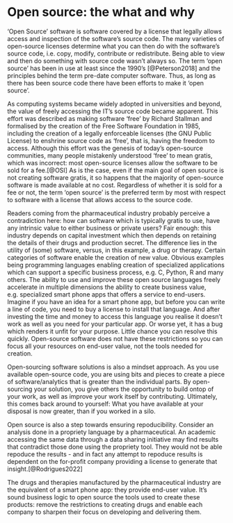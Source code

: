 # Open source: the what and why 

'Open Source' software is software covered by a license that legally allows access and inspection of the software's source code. The many varieties of open-source licenses determine what you can then do with the software's source code, i.e.  copy, modify, contribute or redistribute. Being able to view and then do something with source code wasn't always so. The term 'open source' has been in use at least since the 1990's [@Peterson2018] and the principles behind the term pre-date computer software. Thus, as long as there has been source code there have been efforts to make it 'open source'. 

As computing systems became widely adopted in universities and beyond, the value of freely accessing the IT's source code became apparent. This effort was described as making software 'free' by Richard Stallman and formalised by the creation of the Free Software Foundation in 1985, including the creation of a legally enforceable licenses (the GNU Public License) to enshrine source code as 'free', that is, having the freedom to access. Although this effort was the genesis of today's open-source communities, many people mistakenly understood 'free' to mean gratis, which was incorrect: most open-source licenses allow the software to be sold for a fee.[@OSI] As is the case, even if the main goal of open source is not creating software gratis, it so happens that the majority of open-source software is made available at no cost.  Regardless of whether it is sold for a fee or not, the term 'open source' is the preferred term by most with respect to software with a license that allows access to the source code.

Readers coming from the pharmaceutical industry probably perceive a contradiction here: how can software which is typically gratis to use, have any intrinsic value to either business or private users? Fair enough: this industry depends on capital investment which then depends on retaining the details of their drugs and production secret. The difference lies in the utility of (some) software, versus, in this example, a drug or therapy. Certain categories of software enable the creation of new value. Obvious examples being programming languages enabling creation of specialized applications which can support a specific business process, e.g. C, Python, R and many others. The ability to use and improve these open source languages freely accelerate in multiple dimensions the ability to create business value, e.g. specialized smart phone apps that offers a service to end-users. Imagine if you have an idea for a smart phone app, but before you can write a line of code, you need to buy a license to install that language. And after investing the time and money to access this language you realise it doesn't work as well as you need for your particular app. Or worse yet, it has a bug which renders it unfit for your purpose. Little chance you can resolve this quickly. Open-source software does not have these restrictions so you can focus all your resources on end-user value, not the tools needed for creation. 

Open-sourcing software solutions is also a mindset approach. As you use available open-source code, you are using bits and pieces to create a piece of software/analytics that is greater than the individual parts. By open-sourcing your solution, you give others the opportunity to build ontop of your work, as well as improve your work itself by contributing. Ultimately, this comes back around to yourself: What you have available at your disposal is now greater, than if you worked in a silo.

Open source is also a step towards ensuring repoducibility. Consider an analysis done in a propriety language by a pharmaceutical. An academic accessing the same data through a data sharing initiative may find results that contradict those done using the propriety tool. They would not be able repoduce the results - and in fact any attempt to repoduce results is dependent on the for-profit company providing a license to generate that insight.[@Rodrigues2022] 

The drugs and therapies manufactured by the pharmaceutical industry are the equivalent of a smart phone app: they provide end-user value. It’s sound business logic to open source the tools used to create these products: remove the restrictions to creating drugs and enable each company to sharpen their focus on developing and delivering them. 
